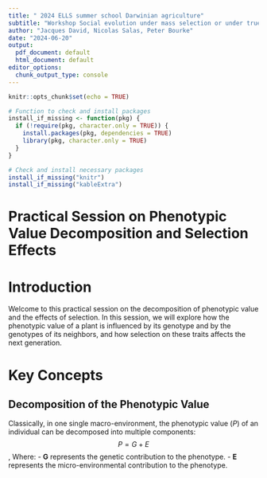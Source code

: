 ```yaml
---
title: " 2024 ELLS summer school Darwinian agriculture"
subtitle: "Workshop Social evolution under mass selection or under true breeding values"
author: "Jacques David, Nicolas Salas, Peter Bourke"
date: "2024-06-20"
output:
  pdf_document: default
  html_document: default
editor_options: 
  chunk_output_type: console
---
```



```r
knitr::opts_chunk$set(echo = TRUE)

# Function to check and install packages
install_if_missing <- function(pkg) {
  if (!require(pkg, character.only = TRUE)) {
    install.packages(pkg, dependencies = TRUE)
    library(pkg, character.only = TRUE)
  }
}

# Check and install necessary packages
install_if_missing("knitr")
install_if_missing("kableExtra")

```
# Practical Session on Phenotypic Value Decomposition and Selection Effects

# Introduction
Welcome to this practical session on the decomposition of phenotypic value and the effects of selection. In this session, we will explore how the phenotypic value of a plant is influenced by its genotype and by the genotypes of its neighbors, and how selection on these traits affects the next generation.

# Key Concepts

## Decomposition of the Phenotypic Value
Classically, in one single macro-environment, the phenotypic value ($P$) of an individual can be decomposed into multiple components:
$$ P = G + E $$, 
Where:
- **G** represents the genetic contribution to the phenotype.
- **E** represents the micro-environmental contribution to the phenotype.

